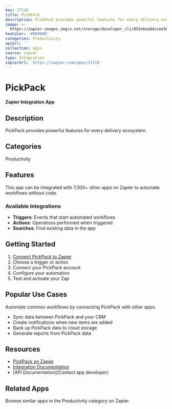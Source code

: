 ```yaml
---
key: 27110
title: PickPack
description: PickPack provides powerful features for every delivery ecosystem.
image: >-
  https://zapier-images.imgix.net/storage/developer_cli/855e6aa84ccee566c3ceece3efcba7c8_2.png?auto=format%2Ccompress&ixlib=python-3.0.0&q=50
hexColor: '#000000'
categories: Productivity
apiUrl: ''
collection: Apps
source: zapier
type: Integration
zapierUrl: 'https://zapier.com/apps/27110'
---
```

# PickPack

**Zapier Integration App**

## Description

PickPack provides powerful features for every delivery ecosystem.

## Categories

Productivity

## Features

This app can be integrated with 7,000+ other apps on Zapier to automate workflows without code.

### Available Integrations

- **Triggers**: Events that start automated workflows
- **Actions**: Operations performed when triggered
- **Searches**: Find existing data in the app

## Getting Started

1. [Connect PickPack to Zapier](https://zapier.com/apps/27110)
2. Choose a trigger or action
3. Connect your PickPack account
4. Configure your automation
5. Test and activate your Zap

## Popular Use Cases

Automate common workflows by connecting PickPack with other apps:

- Sync data between PickPack and your CRM
- Create notifications when new items are added
- Back up PickPack data to cloud storage
- Generate reports from PickPack data

## Resources

- [PickPack on Zapier](https://zapier.com/apps/27110)
- [Integration Documentation](https://zapier.com/apps/27110/integrations)
- [API Documentation](Contact app developer)

## Related Apps

Browse similar apps in the Productivity category on Zapier.
